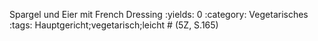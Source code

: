 Spargel und Eier mit French Dressing
:yields: 0
:category: Vegetarisches
:tags: Hauptgericht;vegetarisch;leicht
# (5Z, S.165)

